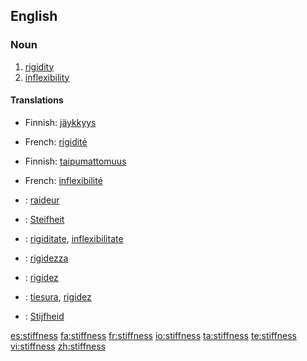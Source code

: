 ==English==

===Noun===
{{en-noun|-}}

# [[rigidity]]
# [[inflexibility]]

====Translations====
{{trans-top|rigidity}}
*Finnish: [[jäykkyys]]
{{trans-mid}}
*French: [[rigidité]]
{{trans-bottom}}

{{trans-top|inflexibility}}
*Finnish: [[taipumattomuus]]
{{trans-mid}}
*French: [[inflexibilité]]
{{trans-bottom}}

{{checktrans-top}}
*{{ttbc|French}}: [[raideur]]
*{{ttbc|German}}: [[Steifheit]]
*{{ttbc|Interlingua}}: [[rigiditate]], [[inflexibilitate]]
*{{ttbc|Italian}}: [[rigidezza]]
{{checktrans-mid}}
*{{ttbc|Portuguese}}: [[rigidez]]
*{{ttbc|Spanish}}: [[tiesura]], [[rigidez]]
*{{ttbc|Dutch}}: [[Stijfheid]]
{{checktrans-bottom}}

[[es:stiffness]]
[[fa:stiffness]]
[[fr:stiffness]]
[[io:stiffness]]
[[ta:stiffness]]
[[te:stiffness]]
[[vi:stiffness]]
[[zh:stiffness]]